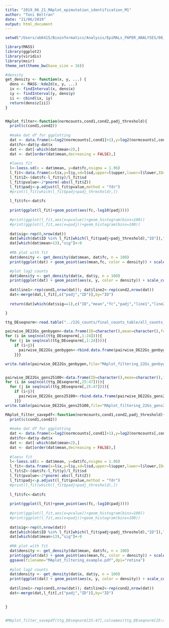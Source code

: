 ```yaml
---
title: "2019_06_21_MAplot_epimutation_identification_M1"
author: "Toni Beltran"
date: "21/06/2019"
output: html_document
---
```


```r

setwd("/Users/ab6415/Bioinformatics/Analysis/EpiMALs_PAPER_ANALYSES/08_TE_analysis_M1/MAplot_analysis")

library(MASS)
library(ggplot2)
library(viridis)
library(msir)
theme_set(theme_bw(base_size = 16))

#density
get_density <- function(x, y, ...) {
  dens <- MASS::kde2d(x, y, ...)
  ix <- findInterval(x, dens$x)
  iy <- findInterval(y, dens$y)
  ii <- cbind(ix, iy)
  return(dens$z[ii])
}


MAplot_filter<-function(normcounts,cond1,cond2,padj_threshold){
  print(c(cond1,cond2))
  
  #make dat df for ggplotting
  dat <- data.frame(x=log2(normcounts[,cond1]+1),y=log2(normcounts[,cond2]+1),mean=log2((normcounts[,cond1]+normcounts[,cond2])/2+1),ID=rownames(normcounts))
  dat$fc<-dat$y-dat$x
  dat <- dat[-which(dat$mean<2),]
  dat <- dat[order(dat$mean,decreasing = FALSE),]
  
  #loess fit
  l<-loess.sd(x = dat$mean, y=dat$fc,nsigma = 1.96)
  l_fit<-data.frame(x=l$x,y=l$y,sd=l$sd,upper=l$upper,lower=l$lower,ID=dat$ID)
  l_fit$Z<-(dat$fc-l_fit$y)/l_fit$sd
  l_fit$pvalue<-2*pnorm(-abs(l_fit$Z))
  l_fit$padj<-p.adjust(l_fit$pvalue,method = "fdr")
  #print(l_fit[which(l_fit$padj<padj_threshold),])
  
  l_fit$fc<-dat$fc
  
  print(ggplot(l_fit)+geom_point(aes(fc,-log10(padj))))
  
  #print(ggplot(l_fit,aes(x=pvalue))+geom_histogram(bins=100))
  #print(ggplot(l_fit,aes(x=padj))+geom_histogram(bins=100))
  
  dat$sig<-rep(0,nrow(dat))
  dat[which(dat$ID %in% l_fit[which(l_fit$padj<padj_threshold),"ID"]),"sig"]<-1
  dat[which(dat$mean>13),"sig"]<-0
  
  #MA plot with fit
  dat$density <- get_density(dat$mean, dat$fc, n = 100)
  print(ggplot(dat) + geom_point(aes(mean,fc, color = density)) + scale_color_viridis()+ xlab(paste("log2 mean",paste(cond1,cond2,sep="-"),sep=" ")) + ylab(paste("log2 FC",paste(cond1,cond2,sep="-")))+ggtitle(paste(cond1,cond2,sep=" vs "))+geom_line(aes(x=l_fit$x,y=l_fit$y),color="pink")+geom_line(aes(x=l_fit$x,y=l_fit$upper),color="pink",linetype="dashed")+geom_line(aes(x=l_fit$x,y=l_fit$lower),color="pink",linetype="dashed")+geom_point(aes(mean,fc),subset(dat,sig==1),color="red"))

  #plot log2 counts
  dat$density <- get_density(dat$x, dat$y, n = 100)
  print(ggplot(dat) + geom_point(aes(x, y, color = density)) + scale_color_viridis()+ xlab(paste(paste("log2(normalised counts+1",cond1,sep=" "),")",sep="")) + ylab(paste(paste("log2(normalised counts+1",cond2,sep=" "),")",sep=""))+ggtitle(paste(cond1,cond2,sep=" vs "))+geom_point(aes(x,y),subset(dat,sig==1),color="red"))
  
  dat$line1<-rep(cond1,nrow(dat)); dat$line2<-rep(cond2,nrow(dat))
  dat<-merge(dat,l_fit[,c("padj","ID")],by="ID")
  
  return(dat[which(dat$sig==1),c("ID","mean","fc","padj","line1","line2")])

}

```

```r

ttg_DEseqnorm<-read.table("../22G_counts/final_counts_table/all_counts_M1_deseqnorm_averaged.txt")

pairwise_DE22Gs_genbygen<-data.frame(ID=character(),mean=character(),fc=character(),line1=character(),line2=character())
for (i in seq(ncol(ttg_DEseqnorm[,1:24]))){
  for (j in seq(ncol(ttg_DEseqnorm[,1:24]))){
    if (i<j){
      pairwise_DE22Gs_genbygen<-rbind.data.frame(pairwise_DE22Gs_genbygen,MAplot_filter(ttg_DEseqnorm[,1:24],colnames(ttg_DEseqnorm[,1:24])[i],colnames(ttg_DEseqnorm[,1:24])[j],0.01))
    }}}

write.table(pairwise_DE22Gs_genbygen,file="MAplot_filtering_22Gs_genbygen_p1e-2.txt",quote=FALSE,row.names = FALSE)


pairwise_DE22Gs_gens25100<-data.frame(ID=character(),mean=character(),fc=character(),line1=character(),line2=character())
for (i in seq(ncol(ttg_DEseqnorm[,25:47]))){
  for (j in seq(ncol(ttg_DEseqnorm[,25:47]))){
    if (i<j){
      pairwise_DE22Gs_gens25100<-rbind.data.frame(pairwise_DE22Gs_gens25100,MAplot_filter(ttg_DEseqnorm[,25:47],colnames(ttg_DEseqnorm[,25:47])[i],colnames(ttg_DEseqnorm[,25:47])[j],0.01))
    }}}
write.table(pairwise_DE22Gs_gens25100,file="MAplot_filtering_22Gs_gens25100_p1e-2.txt",quote=FALSE,row.names = FALSE)


```


```r

MAplot_filter_savepdf<-function(normcounts,cond1,cond2,padj_threshold){
  print(c(cond1,cond2))
  
  #make dat df for ggplotting
  dat <- data.frame(x=log2(normcounts[,cond1]+1),y=log2(normcounts[,cond2]+1),mean=log2((normcounts[,cond1]+normcounts[,cond2])/2+1),ID=rownames(normcounts))
  dat$fc<-dat$y-dat$x
  dat <- dat[-which(dat$mean<2),]
  dat <- dat[order(dat$mean,decreasing = FALSE),]
  
  #loess fit
  l<-loess.sd(x = dat$mean, y=dat$fc,nsigma = 1.96)
  l_fit<-data.frame(x=l$x,y=l$y,sd=l$sd,upper=l$upper,lower=l$lower,ID=dat$ID)
  l_fit$Z<-(dat$fc-l_fit$y)/l_fit$sd
  l_fit$pvalue<-2*pnorm(-abs(l_fit$Z))
  l_fit$padj<-p.adjust(l_fit$pvalue,method = "fdr")
  #print(l_fit[which(l_fit$padj<padj_threshold),])
  
  l_fit$fc<-dat$fc
  
  print(ggplot(l_fit)+geom_point(aes(fc,-log10(padj))))
  
  #print(ggplot(l_fit,aes(x=pvalue))+geom_histogram(bins=100))
  #print(ggplot(l_fit,aes(x=padj))+geom_histogram(bins=100))
  
  dat$sig<-rep(0,nrow(dat))
  dat[which(dat$ID %in% l_fit[which(l_fit$padj<padj_threshold),"ID"]),"sig"]<-1
  dat[which(dat$mean>13),"sig"]<-0
  
  #MA plot with fit
  dat$density <- get_density(dat$mean, dat$fc, n = 100)
  print(ggplot(dat) + geom_point(aes(mean,fc, color = density)) + scale_color_viridis()+ xlab(paste("log2 mean",paste("PeMA",cond2,sep="-"),sep=" ")) + ylab(paste("log2 fold change",paste("PeMA",cond2,sep="-")))+ggtitle(paste("PeMA",cond2,sep=" vs "))+geom_line(aes(x=l_fit$x,y=l_fit$y),color="pink")+geom_line(aes(x=l_fit$x,y=l_fit$upper),color="pink",linetype="dashed")+geom_line(aes(x=l_fit$x,y=l_fit$lower),color="pink",linetype="dashed")+geom_point(aes(mean,fc),subset(dat,sig==1),color="red"))
  ggsave(filename="MAplot_filtering_example.pdf",dpi="retina")
  
  #plot log2 counts
  dat$density <- get_density(dat$x, dat$y, n = 100)
  print(ggplot(dat) + geom_point(aes(x, y, color = density)) + scale_color_viridis()+ xlab(paste(paste("log2(normalised counts+1",cond1,sep=" "),")",sep="")) + ylab(paste(paste("log2(normalised counts+1","PeMA",sep=" "),")",sep=""))+ggtitle(paste(cond1,cond2,sep=" vs "))+geom_point(aes(x,y),subset(dat,sig==1),color="red"))
  
  dat$line1<-rep(cond1,nrow(dat)); dat$line2<-rep(cond2,nrow(dat))
  dat<-merge(dat,l_fit[,c("padj","ID")],by="ID")
  

}


#MAplot_filter_savepdf(ttg_DEseqnorm[25:47],colnames(ttg_DEseqnorm[25:47])[12],colnames(ttg_DEseqnorm[25:47])[2],1e-4)

















```
